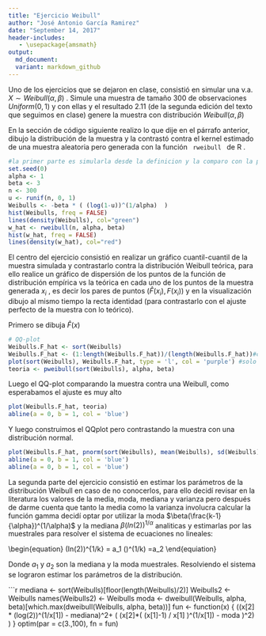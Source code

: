 ---
title: "Ejercicio Weibull"
author: "José Antonio García Ramirez"
date: "September 14, 2017"
header-includes:
   - \usepackage{amsmath}
output:
  md_document:
  variant: markdown_github
---



Uno de los ejercicios que se dejaron en clase, consistió en simular una v.a. $X \sim Weibull(\alpha, \beta)$ . 
Simule una muestra de tamaño $300$ de observaciones $Uniform(0,1)$ y con ellas y el resultado 2.11 (de la segunda edición del texto que seguimos en clase) genere la muestra con distribución $Weibull(\alpha, \beta)$

En la sección de código siguiente realizo lo que dije en el párrafo anterior, dibujo la distribución de la muestra y la contrastó contra el kernel estimado de una muestra aleatoria pero generada con la función <code> rweibull </code> de R .


```{r simula}
#la primer parte es simularla desde la definicion y la comparo con la parametrización de R
set.seed(0)
alpha <- 1
beta <- 3
n <- 300
u <- runif(n, 0, 1)
Weibulls <- -beta * ( (log(1-u))^(1/alpha)  )
hist(Weibulls, freq = FALSE)
lines(density(Weibulls), col="green")
w_hat <- rweibull(n, alpha, beta)
hist(w_hat, freq = FALSE)
lines(density(w_hat), col="red")
```


El centro del ejercicio consistió en realizar un gráfico cuantil-cuantil de la muestra simulada y contrastarlo contra la distribución Weibull teórica, para ello realice un gráfico de dispersión de los puntos de la función de distribución empírica vs la teórica en cada uno de los puntos de la muestra generada $x_i$ , es decir los pares de puntos $(\hat{F}(x_i),F(x_i))$ y en la visualización dibujo al mismo tiempo la recta identidad (para contrastarlo con el ajuste perfecto de la muestra con lo teórico).

Primero se dibuja $\hat{F}(x)$

```{r plot}
# QQ-plot
Weibulls.F_hat <- sort(Weibulls)  
Weibulls.F_hat <- (1:length(Weibulls.F_hat))/(length(Weibulls.F_hat))#cumsum(Weibulls.F_hat)/sum(Weibulls.F_hat)
plot(sort(Weibulls), Weibulls.F_hat, type = 'l', col = 'purple') #solo la acumulada Weibull
teoria <- pweibull(sort(Weibulls), alpha, beta)
```

Luego el QQ-plot comparando la muestra contra una Weibull, como esperabamos el ajuste es muy alto

```{r}
plot(Weibulls.F_hat, teoria)
abline(a = 0, b = 1, col = 'blue')
```


Y luego construimos el QQplot pero contrastando la muestra con una distribución normal.

```{r}
plot(Weibulls.F_hat, pnorm(sort(Weibulls), mean(Weibulls), sd(Weibulls)), ylim = c(0,1), xlim = c(0,1))
abline(a = 0, b = 1, col = 'blue')
abline(a = 0, b = 1, col = 'blue')
```

La segunda parte del ejercicio consistió en estimar los parámetros de la distribución Weibull en caso de no conocerlos, para ello decidí revisar en la literatura los valores de la media, moda, mediana y varianza pero después de darme cuenta que tanto la media como la varianza involucra calcular la función gamma decidí optar por utilizar la moda $\beta(\frac{k-1}{\alpha})^(1/\alpha)$ y la mediana $\beta (In(2))^{1/\alpha}$ analiticas y estimarlas por las muestrales para resolver el sistema de ecuaciones no lineales:


\begin{equation}
\lambda (In(2))^{1/k} = a_1
\lambda (\frac{k-1}{k})^(1/k) =a_2
\end{equiation}


Donde $a_1$ y $a_2$ son la mediana y la moda muestrales. Resolviendo el sistema se lograron estimar los parámetros de la distribución.


```{r}
mediana <- sort(Weibulls)[floor(length(Weibulls)/2)]
Weibulls2 <- Weibulls
names(Weibulls2) <- Weibulls
moda <- dweibull(Weibulls, alpha, beta)[which.max(dweibull(Weibulls, alpha, beta))]
fun <- function(x)
{
  ((x[2] * (log(2))^(1/x[1])  - mediana)^2+ ( (x[2]*( (x[1]-1) / x[1] )^(1/x[1]) - moda   )^2) ) 
}
optim(par = c(3.,100), fn = fun)